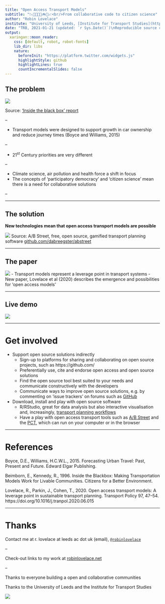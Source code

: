 ```yaml
---
title: "Open Access Transport Models"
subtitle: "📉🚂🚅🚎🛴🚲🚶📈<br/>From collaborative code to citizen science"
author: "Robin Lovelace"
institute: "University of Leeds, [Institute for Transport Studies](https://environment.leeds.ac.uk/transport)"
date: "TRB, 2021-01-21 (updated: `r Sys.Date()`)\nReproducible source code: [github.com/Robinlovelace/presentations](https://github.com/Robinlovelace/presentations/blob/master/2021-01-21-open-source-transport-tools.Rmd)"
output:
  xaringan::moon_reader:
    css: [default, robot, robot-fonts]
    lib_dir: libs
    nature: 
      beforeInit: "https://platform.twitter.com/widgets.js"
      highlightStyle: github
      highlightLines: true
      countIncrementalSlides: false
---
```



<!-- WORKSHOP TITLE: Open Science in Transport: Challenges and Opportunities in a COVID-19 Era -->
<!-- DATE and TIME: January 21st, 2020 / 2:00PM-5:00PM (EST) / 20:00-23:00 (CET)  -->
<!-- ORGANISED BY: TRB International Coordinating Council - ICC (A0020C) -->
<!-- SPONSORED BY: TRB Committees AED10, AED20, AED70, AJE35, AJE45, AJE70 -->
<!-- DESCRIPTION: Open Science (OS) is a modern movement that represents a new approach to practicing science in a way that increases openness, integrity and reproducibility of research. We will discuss challenges and opportunities brought by Open Science in transport research, in particular in the COVID-19 context, and how to achieve a common understanding on the practical impact of Open Science in the transport sector. -->

<!-- Timing: -->

<!-- Part I – Setting the scene (65 min) 19:00 - 20:05 -->
<!-- Break - 20:05 - 20:30 -->

<!-- Part II – Some examples of OS in Transport (45mn) 20:30 - 21:45 -->
<!-- Data, open access & open innovation -->
<!-- 3 to 4 pre-recorded presentations (7 to 10mn) + audience participation with Q/A (10 mn) -->

<!-- 1- Transport data  -->
<!--     ◦ Open data: key challenges for transport data collection and management, Speaker from OECD-ITF (TBC)  -->
<!-- 2- Transport results in open access  -->
<!--     ◦ Open access results on the impacts of COVID-19 pandemic on transport: a collection of articles, prof. Karst Geurs, University of Twente, The Netherlands, ETRR Editor-in-Chief  -->
<!--     ◦ Open access transport models: a leverage point in sustainable transport planning, Robin Lovelace, ITS Leeds and WCTRs  -->
<!-- 3- Open innovation in road and transport research -->
<!--     ◦ The case study in Sub-Saharan Africa, Mark Henry Rubarenzya, Head - Research and Development, Directorate of Network Planning and Engineering │Uganda National Roads Authority  -->
<!-- I'll be 'on' around 21:00 -->

## The problem

![](https://user-images.githubusercontent.com/1825120/103755051-1b6b2f80-5005-11eb-988b-f7c8d3108e53.png)

Source: ['Inside the black box' report](https://www.co.pierce.wa.us/DocumentCenter/View/755/A-GuideToModeling?bidId=)

--

- Transport models were designed to support growth in car ownership and reduce journey times (Boyce and Williams, 2015)

--

- 21^st^ Century priorities are very different

--

  - Climate science, air pollution and health force a shift in focus
  - The concepts of 'participatory democracy' and 'citizen science' mean there is a need for collaborative solutions

--


---

## The solution

**New technologies mean that open access transport models are possible**

![](https://raw.githubusercontent.com/dabreegster/abstreet/master/book/editing_map.gif)
Source: A/B Street, free, open source, gamified transport planning software [github.com/dabreegster/abstreet](https://github.com/dabreegster/abstreet/#ab-street)

---

## The paper

![](https://www.robinlovelace.net/publication/lovelace-open-2020/featured_hu0c285bfa775f060af938f28c962ce470_79909_808x455_fill_lanczos_smart1_2.png)
- Transport models represent a leverage point in transport systems
- New paper, Lovelace et al (2020) describes the emergence and possibilities for 'open access models'

---

## Live demo

![](https://user-images.githubusercontent.com/1825120/72727608-443fae00-3b83-11ea-9dc1-90c50efac927.png)

---

# Get involved

- Support open source solutions indirectly
  - Sign-up to platforms for sharing and collaborating on open source projects, such as https://github.com/
  - Preferentially use, cite and endorse open access and open source solutions
  - Find the open source tool best suited to your needs and communicate constructively with the developers
  - Communicate ways to improve open source solutions, e.g. by commenting on 'issue trackers' on forums such as [GitHub](https://github.com/)

- Download, install and play with open source software
  - R/RStudio, great for data analysis but also interactive visualisation and, increasingly, [transport planning workflows](https://docs.ropensci.org/stplanr/)
  - Have a play with open access transport tools such as [A/B Street](https://github.com/dabreegster/abstreet/#ab-street) and the [PCT](https://www.pct.bike/), which can run on your computer or in the browser


---

# References

Boyce, D.E., Williams, H.C.W.L., 2015. Forecasting Urban Travel: Past, Present and Future. Edward Elgar Publishing.

Beimborn, E., Kennedy, R., 1996. Inside the Blackbox: Making Transportation Models Work for Livable Communities. Citizens for a Better Environment.

Lovelace, R., Parkin, J., Cohen, T., 2020. Open access transport models: A leverage point in sustainable transport planning. Transport Policy 97, 47–54. https://doi.org/10.1016/j.tranpol.2020.06.015

---

# Thanks

Contact me at r. lovelace at leeds ac dot uk (email), [`@robinlovelace`](https://twitter.com/robinlovelace)

--

Check-out links to my work at [robinlovelace.net](https://www.robinlovelace.net/)

--

Thanks to everyone building a open and collaborative communities

Thanks to the University of Leeds and the Institute for Transport Studies

[![](https://avatars3.githubusercontent.com/u/22447619?s=400&u=2d566bedf62374d5066a50d2dd7c87c84470f69b&v=4)](https://environment.leeds.ac.uk/transport)

